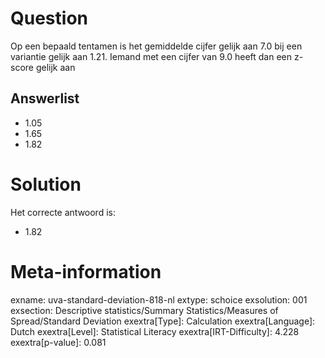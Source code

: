 Question
========

Op een bepaald tentamen is het gemiddelde cijfer gelijk aan 7.0 bij een
variantie gelijk aan 1.21. Iemand met een cijfer van 9.0 heeft dan een
z-score gelijk aan


Answerlist
----------

* 1.05
* 1.65
* 1.82

Solution
========

Het correcte antwoord is: 

* 1.82

Meta-information
================
exname: uva-standard-deviation-818-nl
extype: schoice
exsolution: 001
exsection: Descriptive statistics/Summary Statistics/Measures of Spread/Standard Deviation
exextra[Type]: Calculation
exextra[Language]: Dutch
exextra[Level]: Statistical Literacy
exextra[IRT-Difficulty]: 4.228
exextra[p-value]: 0.081
